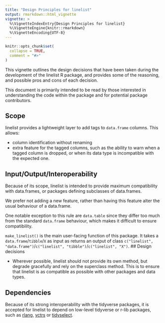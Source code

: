 ```yaml
---
title: "Design Principles for linelist"
output: rmarkdown::html_vignette
vignette: >
  %\VignetteIndexEntry{Design Principles for linelist}
  %\VignetteEngine{knitr::rmarkdown}
  %\VignetteEncoding{UTF-8}
---
```


```r
knitr::opts_chunk$set(
  collapse = TRUE,
  comment = "#>"
)
```

This vignette outlines the design decisions that have been taken during the development of the linelist R package, and provides some of the reasoning, and possible pros and cons of each decision.

This document is primarily intended to be read by those interested in understanding the code within the package and for potential package contributors.

## Scope

linelist provides a lightweight layer to add tags to `data.frame` columns. This allows:

- column identification without renaming
- extra feature for the tagged columns, such as the ability to warn when a tagged column is dropped, or when its data type is incompatible with the expected one.

## Input/Output/Interoperability

Because of its scope, linelist is intended to provide maximum compatibility with data.frames, or packages defining subclasses of data.frames.

We prefer not adding a new feature, rather than having this feature alter the usual behaviour of a data.frame.

One notable exception to this rule are `data.table` since they differ too much from the standard `data.frame` behaviour, which makes it difficult to ensure compatibility.

`make_linelist()` is the main user-facing function of this package. It takes a `data.frame`/`tibble`/`X` as input as returns an output of class `c("linelist", "data.frame")`/`c("linelist", "tibble")`/`c("linelist", "X")`.
## Design decisions

- Wherever possible, linelist should not provide its own method, but degrade gracefully and rely on the superclass method. This is to ensure that linelist is as compatible as possible with other packages and data types.

## Dependencies

Because of its strong interoperability with the tidyverse packages, it is accepted for linelist to depend on low-level tidyverse or r-lib packages, such as [rlang](https://rlang.r-lib.org/), [vctrs](https://vctrs.r-lib.org/) or [tidyselect](https://tidyselect.r-lib.org/).
